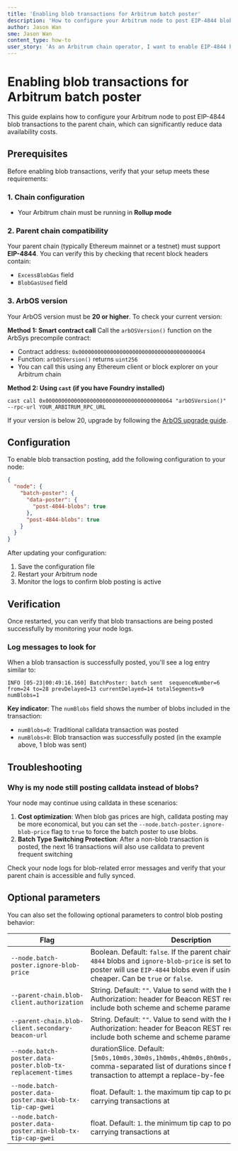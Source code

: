 ```yaml
---
title: 'Enabling blob transactions for Arbitrum batch poster'
description: 'How to configure your Arbitrum node to post EIP-4844 blob transactions to the parent chain'
author: Jason Wan
sme: Jason Wan
content_type: how-to
user_story: 'As an Arbitrum chain operator, I want to enable EIP-4844 blob transactions for my batch poster so I can reduce data availability costs.'
---
```


# Enabling blob transactions for Arbitrum batch poster

This guide explains how to configure your Arbitrum node to post EIP-4844 blob transactions to the parent chain, which can significantly reduce data availability
costs.

## Prerequisites

Before enabling blob transactions, verify that your setup meets these requirements:

### 1. Chain configuration

- Your Arbitrum chain must be running in **Rollup mode**

### 2. Parent chain compatibility

Your parent chain (typically Ethereum mainnet or a testnet) must support **EIP-4844**. You can verify this by checking that recent block headers contain:

- `ExcessBlobGas` field
- `BlobGasUsed` field

### 3. ArbOS version

Your ArbOS version must be **20 or higher**. To check your current version:

**Method 1: Smart contract call** Call the `arbOSVersion()` function on the ArbSys precompile contract:

- Contract address: `0x0000000000000000000000000000000000000064`
- Function: `arbOSVersion()` returns `uint256`
- You can call this using any Ethereum client or block explorer on your Arbitrum chain

**Method 2: Using `cast` (if you have Foundry installed)**

```shell
cast call 0x0000000000000000000000000000000000000064 "arbOSVersion()" --rpc-url YOUR_ARBITRUM_RPC_URL
```

If your version is below 20, upgrade by following the [ArbOS upgrade guide](13-arbos-upgrade.mdx).

## Configuration

To enable blob transaction posting, add the following configuration to your node:

```json
{
  "node": {
    "batch-poster": {
      "data-poster": {
        "post-4844-blobs": true
      },
      "post-4844-blobs": true
    }
  }
}
```

After updating your configuration:

1. Save the configuration file
2. Restart your Arbitrum node
3. Monitor the logs to confirm blob posting is active

## Verification

Once restarted, you can verify that blob transactions are being posted successfully by monitoring your node logs.

### Log messages to look for

When a blob transaction is successfully posted, you'll see a log entry similar to:

```shell
INFO [05-23|00:49:16.160] BatchPoster: batch sent  sequenceNumber=6 from=24 to=28 prevDelayed=13 currentDelayed=14 totalSegments=9
numBlobs=1
```

**Key indicator**: The `numBlobs` field shows the number of blobs included in the transaction:

- `numBlobs=0`: Traditional calldata transaction was posted
- `numBlobs>0`: Blob transaction was successfully posted (in the example above, 1 blob was sent)

## Troubleshooting

### Why is my node still posting calldata instead of blobs?

Your node may continue using calldata in these scenarios:

1. **Cost optimization**: When blob gas prices are high, calldata posting may be more economical, but you can set the `--node.batch-poster.ignore-blob-price`
   flag to `true` to force the batch poster to use blobs.
2. **Batch Type Switching Protection**: After a non-blob transaction is posted, the next 16 transactions will also use calldata to prevent frequent switching

Check your node logs for blob-related error messages and verify that your parent chain is accessible and fully synced.

## Optional parameters

You can also set the following optional parameters to control blob posting behavior:

| Flag                                                        | Description                                                                                                                                                                                                                |
| ----------------------------------------------------------- | -------------------------------------------------------------------------------------------------------------------------------------------------------------------------------------------------------------------------- |
| `--node.batch-poster.ignore-blob-price`                     | Boolean. Default: `false`. If the parent chain supports `EIP-4844` blobs and `ignore-blob-price` is set to `true`, the batch poster will use `EIP-4844` blobs even if using calldata is cheaper. Can be `true` or `false`. |
| `--parent-chain.blob-client.authorization`                  | String. Default: `""`. Value to send with the HTTP Authorization: header for Beacon REST requests, must include both scheme and scheme parameters                                                                          |
| `--parent-chain.blob-client.secondary-beacon-url`           | String. Default: `""`. Value to send with the HTTP Authorization: header for Beacon REST requests, must include both scheme and scheme parameters                                                                          |
| `--node.batch-poster.data-poster.blob-tx-replacement-times` | durationSlice. Default: `[5m0s,10m0s,30m0s,1h0m0s,4h0m0s,8h0m0s,16h0m0s,22h0m0s]`. comma-separated list of durations since first posting a blob transaction to attempt a replace-by-fee                                    |
| `--node.batch-poster.data-poster.max-blob-tx-tip-cap-gwei`  | float. Default: `1`. the maximum tip cap to post `EIP-4844` blob-carrying transactions at                                                                                                                                  |
| `--node.batch-poster.data-poster.min-blob-tx-tip-cap-gwei`  | float. Default: `1`. the minimum tip cap to post `EIP-4844` blob-carrying transactions at                                                                                                                                  |
